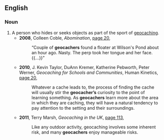 ==English==

===Noun===
{{en-noun}}

# A person who hides or seeks objects as part of the sport of [[geocaching]].
#* '''2008''', Colleen Coble, ''Abomination'', [http://books.google.com/books?id=IFvfhsdPfNkC&pg=PA20&dq=%22Geocacher|Geocachers%22&hl=en&ei=EOFsTs2BO8OXiQfnncDtBA&sa=X&oi=book_result&ct=result&resnum=3&ved=0CDQQ6AEwAjgK#v=onepage&q=%22Geocacher|Geocachers%22&f=false page 20],
#*: “Couple of '''geocachers''' found a floater at Wilson's Pond about an hour ago. Nasty. The perp took her tongue and her face. {{...}}”
#* '''2010''', J. Kevin Taylor, DuAnn Kremer, Katherine Pebworth, Peter Werner, ''Geocaching for Schools and Communities'', Human Kinetics, [http://books.google.com/books?id=QcnVlRPbaa4C&pg=PA20&dq=%22Geocacher|Geocachers%22&hl=en&ei=Z91sTueEBYySiAer9czbBA&sa=X&oi=book_result&ct=result&resnum=8&ved=0CFIQ6AEwBw#v=onepage&q=%22Geocacher|Geocachers%22&f=false page 20],
#*: Whatever a cache leads to, the process of finding the cache will usually stir the '''geocacher’s''' curiosity to the point of learning something. As '''geocachers''' learn more about the area in which they are caching, they will have a natural tendency to pay attention to the setting and their surroundings.
#* '''2011''', Terry Marsh, ''Geocaching in the UK'', [http://books.google.com/books?id=XsB8sDXleTgC&pg=PA113&dq=%22Geocacher|Geocachers%22&hl=en&ei=Z91sTueEBYySiAer9czbBA&sa=X&oi=book_result&ct=result&resnum=4&ved=0CD0Q6AEwAw#v=onepage&q=%22Geocacher|Geocachers%22&f=false page 113],
#*: Like any outdoor activity, geocaching involves some inherent risk, and many '''geocachers''' enjoy manageable risks.